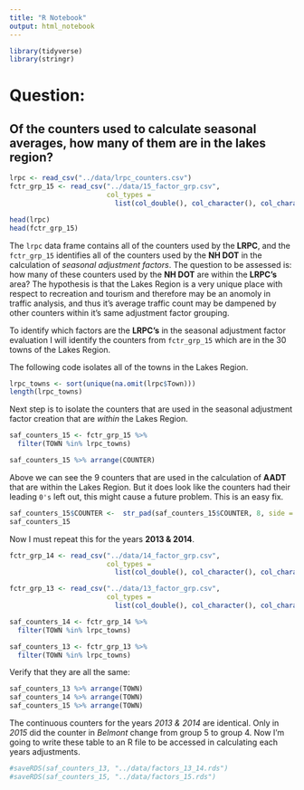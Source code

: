 ```yaml
---
title: "R Notebook"
output: html_notebook
---
```

```r
library(tidyverse)
library(stringr)
```

# Question: 
## Of the counters used to calculate seasonal averages, how many of them are in the lakes region?
```r
lrpc <- read_csv("../data/lrpc_counters.csv")
fctr_grp_15 <- read_csv("../data/15_factor_grp.csv",
                        col_types = 
                          list(col_double(), col_character(), col_character(), col_character()))

head(lrpc)
head(fctr_grp_15)
```

The `lrpc` data frame contains all of the counters used by the **LRPC**, and the `fctr_grp_15` identifies all of the counters used by the **NH DOT** in the calculation of *seasonal adjustment factors*. The question to be assessed is: how many of these counters used by the **NH DOT** are within the **LRPC's** area? The hypothesis is that the Lakes Region is a very unique place with respect to recreation and tourism and therefore may be an anomoly in traffic analysis, and thus it's average traffic count may be dampened by other counters within it's same adjustment factor grouping.

To identify which factors are the **LRPC's** in the seasonal adjustment factor evaluation I will identify the counters from `fctr_grp_15` which are in the 30 towns of the Lakes Region.

The following code isolates all of the towns in the Lakes Region.
```r
lrpc_towns <- sort(unique(na.omit(lrpc$Town)))
length(lrpc_towns)
```
Next step is to isolate the counters that are used in the seasonal adjustment factor creation that are *within* the Lakes Region.

```r
saf_counters_15 <- fctr_grp_15 %>%
  filter(TOWN %in% lrpc_towns)

saf_counters_15 %>% arrange(COUNTER)
```

Above we can see the 9 counters that are used in the calculation of **AADT** that are within the Lakes Region. But it does look like the counters had their leading `0's` left out, this might cause a future problem. This is an easy fix. 
```r
saf_counters_15$COUNTER <-  str_pad(saf_counters_15$COUNTER, 8, side = "left", pad = "0")
saf_counters_15
```
Now I must repeat this for the years **2013 & 2014**. 

```r
fctr_grp_14 <- read_csv("../data/14_factor_grp.csv",
                        col_types = 
                          list(col_double(), col_character(), col_character(), col_character()))

fctr_grp_13 <- read_csv("../data/13_factor_grp.csv",
                        col_types = 
                          list(col_double(), col_character(), col_character(), col_character()))

saf_counters_14 <- fctr_grp_14 %>%
  filter(TOWN %in% lrpc_towns)

saf_counters_13 <- fctr_grp_13 %>%
  filter(TOWN %in% lrpc_towns)
```

Verify that they are all the same:
```r
saf_counters_13 %>% arrange(TOWN)
saf_counters_14 %>% arrange(TOWN)
saf_counters_15 %>% arrange(TOWN)
```
The continuous counters for the years *2013 & 2014* are identical. Only in *2015* did the counter in *Belmont* change from group 5 to group 4. Now I'm going to write these table to an R file to be accessed in calculating each years adjustments. 

```r
#saveRDS(saf_counters_13, "../data/factors_13_14.rds")
#saveRDS(saf_counters_15, "../data/factors_15.rds")
```


